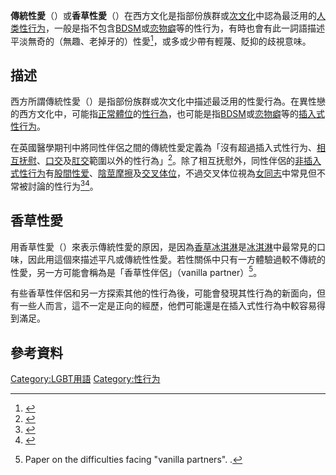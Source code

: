 '''傳統性愛'''（{{lang|en|conventional sex}}）或'''香草性愛'''（{{lang|en|vanilla sex}}）在西方文化是指部份族群或[[次文化|次文化]]中認為最泛用的[[人类性行为|人类性行为]]，一般是指不包含[[BDSM|BDSM]]或[[恋物癖|恋物癖]]等的性行为，有時也會有此一詞語描述平淡無奇的（無趣、老掉牙的）性愛<ref>{{cite web| url=http://www.ettoday.net/news/20141016/413981.htm| title=50道陰影的誘惑　專家建議用「頂到肺」取代香草性愛！| accessdate=2015-07-27| archive-date=2019-05-04| archive-url=https://web.archive.org/web/20190504031221/https://www.ettoday.net/news/20141016/413981.htm| dead-url=no}}</ref>，或多或少帶有輕蔑、貶抑的歧視意味。

==描述==
西方所謂傳統性愛（{{lang|en|conventional sex}}）是指部份族群或次文化中描述最泛用的性愛行為。在異性戀的西方文化中，可能指[[正常體位|正常體位]]的[[人类性行为|性行為]]，也可能是指[[BDSM|BDSM]]或[[恋物癖|恋物癖]]等的[[插入式性行为|插入式性行为]]。

在英國醫學期刊中將同性伴侶之間的傳統性愛定義為「沒有超過插入式性行为、[[非插入式性行為#相互抚慰|相互抚慰]]、[[口交|口交]]及[[肛交|肛交]]範圍以外的性行為」<ref name ="gay vanilla sex">{{cite journal |last1=Bell |first1=Robin |date=13 February 1999 |title=Homosexual men and women |journal=BMJ |volume=318 |issue=7181 |pages=452–5 |doi=10.1136/bmj.318.7181.452 |url=http://www.bmj.com/content/318/7181/452 |accessdate=9 November 2011 |pmid=9974466 |pmc=1114912 |archive-date=2020-07-11 |archive-url=https://web.archive.org/web/20200711103635/https://www.bmj.com/content/318/7181/452 |dead-url=no }}</ref>。除了相互抚慰外，同性伴侶的[[非插入式性行为|非插入式性行为]]有[[股间性爱|股間性爱]]、[[陰莖摩擦|陰莖摩擦]]及[[交叉体位|交叉体位]]，不過交叉体位視為[[女同志|女同志]]中常見但不常被討論的性行为<ref name="Carroll">{{cite book |first=Janell L. |last=Carroll |title=Sexuality Now: Embracing Diversity |edition=Third |id=ISBN 978-0-495-60274-3 |publisher=Cengage Learning |location=Belmont, Calif. |year=2009 |page=629 |oclc=426044136 |accessdate=2010-12-19 |url=http://books.google.com/books?id=5f8mQx7ULs4C&pg=PA272&dq=Lesbians+and+tribadism#v=onepage&q=Lesbians%20and%20tribadism&f=false |isbn=0495602744 |archive-date=2016-06-10 |archive-url=https://web.archive.org/web/20160610172003/https://books.google.com/books?id=5f8mQx7ULs4C&pg=PA272&dq=Lesbians+and+tribadism#v=onepage&q=Lesbians%20and%20tribadism&f=false |dead-url=no }}</ref><ref name="Halberstam">{{cite book |first=Judith |last=Halberstam |title=Female Masculinity |id=ISBN 978-0-8223-2243-6 |oclc=39235591 |publisher=Duke University Press |location=Durham, N.C. |year=1998 |page=61 |accessdate=2010-12-19 |url=http://books.google.com/books?id=UYAi9OEYRekC&pg=PA61&dq=Lesbians+tribadism#v=onepage&q=Lesbians%20tribadism&f=false |isbn=0822322439 |archive-date=2015-03-16 |archive-url=https://web.archive.org/web/20150316144559/http://books.google.com/books?id=UYAi9OEYRekC&pg=PA61&dq=Lesbians+tribadism#v=onepage&q=Lesbians%20tribadism&f=false |dead-url=no }}</ref>。

==香草性愛==
用香草性愛（{{lang|en|vanilla sex}}）來表示傳統性愛的原因，是因為[[香草冰淇淋|香草冰淇淋]]是[[冰淇淋|冰淇淋]]中最常見的口味，因此用這個來描述平凡或傳統性性愛。若性關係中只有一方體驗過較不傳統的性愛，另一方可能會稱為是「香草性伴侶」（vanilla partner）<ref>{{cite book |title=Sadomasochism: Powerful Pleasures |last=Nichols |first=Margaret |editor1-first=Peggy J. |editor1-last=Kleinplatz |editor2-first=Charles |editor2-last=Moser |year=2006 |publisher=Harrington Park Press |location=New York |chapter=Psychotherapeutic Issues With 'Kinky' Clients: Clinical Problems, Yours and Theirs |id=ISBN 1-56023-640-X |oclc=61758612 |pages=281–300 |url=http://ipgcounseling.com/issues_with_kinky_clients.html |accessdate=9 November 2011 |isbn=1560236396 |archive-date=2020-06-23 |archive-url=https://web.archive.org/web/20200623111611/https://ipgcounseling.com/lgbtq-issues/bsdm/ |dead-url=no }} Paper on the difficulties facing "vanilla partners". {{Google books|iHkT5Eyj7H0C|Sadomasochism: Powerful Pleasures|page=281}}.</ref>。

有些香草性伴侶和另一方探索其他的性行為後，可能會發現其性行為的新面向，但有一些人而言，這不一定是正向的經歷，他們可能還是在插入式性行為中較容易得到滿足。

==參考資料==
{{Reflist}}

{{性}}

<!--[[Category:BDSM_terminology|Category:BDSM terminology]]-->
[[Category:LGBT用語|Category:LGBT用語]]
[[Category:性行为|Category:性行为]]